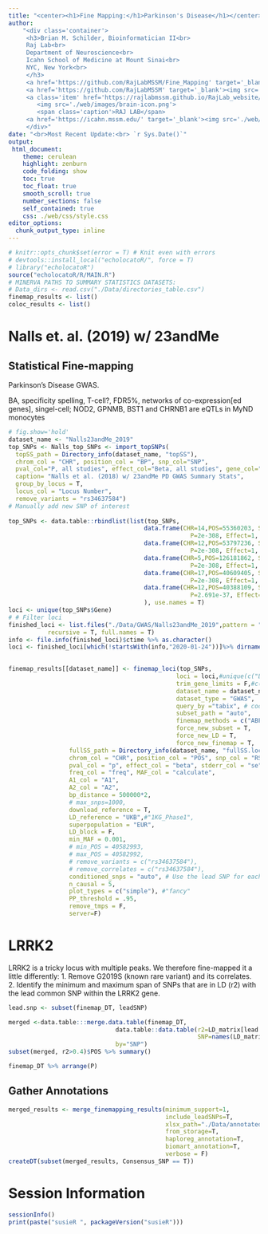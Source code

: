 ```yaml
---
title: "<center><h1>Fine Mapping:</h1>Parkinson's Disease</h1></center>" 
author: 
    "<div class='container'>
     <h3>Brian M. Schilder, Bioinformatician II<br>
     Raj Lab<br>
     Department of Neuroscience<br>
     Icahn School of Medicine at Mount Sinai<br>
     NYC, New York<br>
     </h3> 
     <a href='https://github.com/RajLabMSSM/Fine_Mapping' target='_blank'><img src='./echolocatoR/images/echo_logo_sm.png'></a> 
     <a href='https://github.com/RajLabMSSM' target='_blank'><img src='./web/images/github.png'></a> 
     <a class='item' href='https://rajlabmssm.github.io/RajLab_website/' target='_blank'>
        <img src='./web/images/brain-icon.png'>
        <span class='caption'>RAJ LAB</span>
     <a href='https://icahn.mssm.edu/' target='_blank'><img src='./web/images/sinai.png'></a>
     </div>"
date: "<br>Most Recent Update:<br> `r Sys.Date()`"
output:
 html_document:
    theme: cerulean
    highlight: zenburn
    code_folding: show
    toc: true
    toc_float: true
    smooth_scroll: true
    number_sections: false
    self_contained: true
    css: ./web/css/style.css
editor_options: 
  chunk_output_type: inline
--- 
```



```r
# knitr::opts_chunk$set(error = T) # Knit even with errors
# devtools::install_local("echolocatoR/", force = T)
# library("echolocatoR")
source("echolocatoR/R/MAIN.R")
# MINERVA PATHS TO SUMMARY STATISTICS DATASETS:
# Data_dirs <- read.csv("./Data/directories_table.csv")
finemap_results <- list()
coloc_results <- list()  
```

  

# Nalls et. al. (2019) w/ 23andMe

## Statistical Fine-mapping {.tabset .tabset-fade .tabset-pills} 

Parkinson's Disease GWAS.  

BA, specificity spelling, T-cell?, FDR5%, networks of co-expression[ed genes], singel-cell; NOD2, GPNMB, BST1 and CHRNB1 are eQTLs in MyND monocytes

```r
# fig.show='hold'
dataset_name <- "Nalls23andMe_2019"
top_SNPs <- Nalls_top_SNPs <- import_topSNPs(
  topSS_path = Directory_info(dataset_name, "topSS"),
  chrom_col = "CHR", position_col = "BP", snp_col="SNP",
  pval_col="P, all studies", effect_col="Beta, all studies", gene_col="Nearest Gene",
  caption= "Nalls et al. (2018) w/ 23andMe PD GWAS Summary Stats",
  group_by_locus = T, 
  locus_col = "Locus Number",
  remove_variants = "rs34637584")
# Manually add new SNP of interest 
 
top_SNPs <- data.table::rbindlist(list(top_SNPs, 
                                      data.frame(CHR=14,POS=55360203, SNP="rs3783642", 
                                                   P=2e-308, Effect=1, Gene="ATG14", Locus=NA ),
                                      data.frame(CHR=12,POS=53797236, SNP="rs34656641",
                                                   P=2e-308, Effect=1, Gene="SP1", Locus=NA ),
                                      data.frame(CHR=5,POS=126181862, SNP="rs959573",
                                                   P=2e-308, Effect=1, Gene="LMNB1", Locus=NA ),
                                      data.frame(CHR=17,POS=40609405, SNP="rs9897702",
                                                   P=2e-308, Effect=1, Gene="ATP6V0A1", Locus=NA ),
                                      data.frame(CHR=12,POS=40388109, SNP="rs140722239",
                                                   P=2.691e-37, Effect=0.3869, Gene="SLC2A13", Locus=NA )
                                      ), use.names = T)
loci <- unique(top_SNPs$Gene)
# # Filter loci
finished_loci <- list.files("./Data/GWAS/Nalls23andMe_2019",pattern = "_ggbio.png$",
           recursive = T, full.names = T) 
info <- file.info(finished_loci)$ctime %>% as.character()
loci <- finished_loci[which(!startsWith(info,"2020-01-24"))]%>% dirname() %>% dirname() %>% basename()
 

finemap_results[[dataset_name]] <- finemap_loci(top_SNPs,
                                               loci = loci,#unique(c("LRRK2", loci)),
                                               trim_gene_limits = F,#c(T, rep(F,length(gene_list))),
                                               dataset_name = dataset_name,
                                               dataset_type = "GWAS",
                                               query_by ="tabix", # coordinates
                                               subset_path = "auto", 
                                               finemap_methods = c("ABF","SUSIE","POLYFUN_SUSIE","FINEMAP"),  
                                               force_new_subset = T,
                                               force_new_LD = T,
                                               force_new_finemap = T, 
                 fullSS_path = Directory_info(dataset_name, "fullSS.local"),
                 chrom_col = "CHR", position_col = "POS", snp_col = "RSID",
                 pval_col = "p", effect_col = "beta", stderr_col = "se", 
                 freq_col = "freq", MAF_col = "calculate",
                 A1_col = "A1",
                 A2_col = "A2",
                 bp_distance = 500000*2,
                 # max_snps=1000,
                 download_reference = T, 
                 LD_reference = "UKB",#"1KG_Phase1",
                 superpopulation = "EUR", 
                 LD_block = F, 
                 min_MAF = 0.001,
                 # min_POS = 40582993,
                 # max_POS = 40582992,
                 # remove_variants = c("rs34637584"),
                 # remove_correlates = c("rs34637584"),
                 conditioned_snps = "auto", # Use the lead SNP for each gene  
                 n_causal = 5, 
                 plot_types = c("simple"), #"fancy" 
                 PP_threshold = .95,
                 remove_tmps = F,  
                 server=F)  
```

# LRRK2

LRRK2 is a tricky locus with multiple peaks. We therefore fine-mapped it a little differently:
1. Remove G2019S (known rare variant) and its correlates.
2. Identify the minimum and maximum span of SNPs that are in LD (r2) with the lead common SNP within the LRRK2 gene.

```r
lead.snp <- subset(finemap_DT, leadSNP)

merged <-data.table:::merge.data.table(finemap_DT, 
                              data.table::data.table(r2=LD_matrix[lead.snp$SNP,]^2,
                                                     SNP=names(LD_matrix[lead.snp$SNP,])), 
                              by="SNP")
subset(merged, r2>0.4)$POS %>% summary()

finemap_DT %>% arrange(P)
```



## Gather Annotations

```r
merged_results <- merge_finemapping_results(minimum_support=1,
                                            include_leadSNPs=T,
                                            xlsx_path="./Data/annotated_finemapping_results.xlsx",
                                            from_storage=T,
                                            haploreg_annotation=T,
                                            biomart_annotation=T, 
                                            verbose = F)
createDT(subset(merged_results, Consensus_SNP == T))
```


# Session Information

```r
sessionInfo()
print(paste("susieR ", packageVersion("susieR")))
```


  

